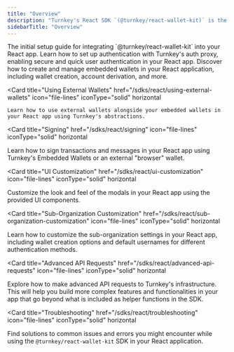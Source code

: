 ```yaml
---
title: "Overview"
description: "Turnkey's React SDK `(@turnkey/react-wallet-kit)` is the easiest and most powerful way to integrate Turnkey's Embedded Wallets into your React applications. Built on `@turnkey/core`, it provides a set of UI components and easy-to-use functions all exported from a hook, allowing you to quickly build secure embedded wallet experiences."
sidebarTitle: "Overview"
---
```


<CardGroup>
  <Card
    title="Getting Started"
    href="/sdks/react/getting-started"
    icon="file-lines"
    iconType="solid"
    horizontal
  >
    The initial setup guide for integrating `@turnkey/react-wallet-kit` into your
    React app.
  </Card>
  <Card
    title="Authentication"
    href="/sdks/react/auth"
    icon="file-lines"
    iconType="solid"
    horizontal
  >
    Learn how to set up authentication with Turnkey's auth proxy, enabling
    secure and quick user authentication in your React app.
  </Card>
  <Card
    title="Managing Embedded Wallets"
    href="/sdks/react/managing-embedded-wallets"
    icon="file-lines"
    iconType="solid"
    horizontal
  >
    Discover how to create and manage embedded wallets in your React
    application, including wallet creation, account derivation, and more.
  </Card>

  <Card
  title="Using External Wallets"
  href="/sdks/react/using-external-wallets"
  icon="file-lines"
  iconType="solid"
  horizontal  
  >
    Learn how to use external wallets alongside your embedded wallets in your React app using Turnkey's abstractions.
  </Card>

<Card
  title="Signing"
  href="/sdks/react/signing"
  icon="file-lines"
  iconType="solid"
  horizontal
>
  Learn how to sign transactions and messages in your React app using Turnkey's
  Embedded Wallets or an external "browser" wallet.
</Card>

<Card
  title="UI Customization"
  href="/sdks/react/ui-customization"
  icon="file-lines"
  iconType="solid"
  horizontal
>
  Customize the look and feel of the modals in your React app using the provided
  UI components.
</Card>

<Card
  title="Sub-Organization Customization"
  href="/sdks/react/sub-organization-customization"
  icon="file-lines"
  iconType="solid"
  horizontal
>
  Learn how to customize the sub-organization settings in your React app,
  including wallet creation options and default usernames for different
  authentication methods.
</Card>

<Card
  title="Advanced API Requests"
  href="/sdks/react/advanced-api-requests"
  icon="file-lines"
  iconType="solid"
  horizontal
>
  Explore how to make advanced API requests to Turnkey's infrastructure. This
  will help you build more complex features and functionalities in your app that
  go beyond what is included as helper functions in the SDK.
</Card>

<Card
  title="Troubleshooting"
  href="/sdks/react/troubleshooting"
  icon="file-lines"
  iconType="solid"
  horizontal
>
  Find solutions to common issues and errors you might encounter while using the
  `@turnkey/react-wallet-kit` SDK in your React application.
</Card>

</CardGroup>
